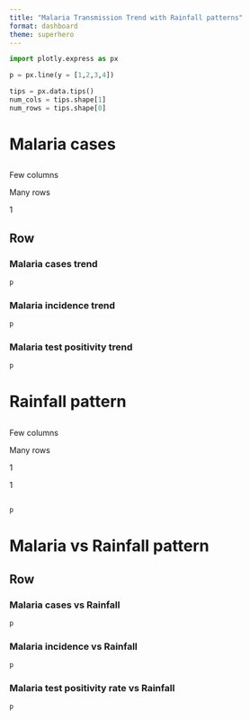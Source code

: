 ```yaml
---
title: "Malaria Transmission Trend with Rainfall patterns"
format: dashboard
theme: superhero
---
```


```python
import plotly.express as px

p = px.line(y = [1,2,3,4])
```

```python
tips = px.data.tips()
num_cols = tips.shape[1]
num_rows = tips.shape[0]
```

# Malaria cases

## {height="20%"}

::: {.valuebox title="2023 malaria Cases" color="primary" icon="heart"}


Few columns
:::
::: {.valuebox title="2023 malaria incidence" color="secondary" icon="arrow-down"}


Many rows
:::
::: {.valuebox title="2023 Avg malaria test positivity rate" color="#5ba3b6" icon="bar-chart"}
1
:::

##

## Row {.tabset height="70%"}

### Malaria cases trend
```python
p
```

### Malaria incidence trend

```python
p
```
### Malaria test positivity trend

```python
p
```

# Rainfall pattern

## {height="20%"}

::: {.valuebox title="2023-Q1 Avg Rainfall" color="primary" icon="heart"}


Few columns
:::
::: {.valuebox title="2023-Q2 Avg Rainfall" color="secondary" icon="arrow-down"}


Many rows
:::
::: {.valuebox title="2023-Q3 Avg Rainfall" color="#5ba3b6" icon="bar-chart"}
1
:::

::: {.valuebox title="2023-Q4 Avg Rainfall" color="#5ba3b6" icon="bar-chart"}
1
:::

##

```python
p
```

# Malaria vs Rainfall pattern

## Row {.tabset height="100%"}

### Malaria cases vs Rainfall
```python
p
```

### Malaria incidence vs Rainfall

```python
p
```

### Malaria test positivity rate vs Rainfall

```python
p
```


